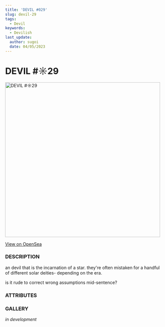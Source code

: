```yaml
---
title: 'DEVIL #029'
slug: devil-29
tags:
  - Devil
keywords:
  - Devilish
last_update:
  author: sugoi
  date: 04/05/2023
---
```



# DEVIL #☼29

<img src='https://nft-cdn.alchemy.com/eth-mainnet/44a1323af6e8c3f5736a84977693d095' alt='DEVIL #☼29' width='500' />

[View on OpenSea](https://opensea.io/assets/ethereum/0x231EDa2D0E36E5254515B7625D1201f7b4617cf4/30)

### DESCRIPTION

an devil that is the incarnation of a star. they're often mistaken for a handful of different solar deities- depending on the era.

is it rude to correct wrong assumptions mid-sentence?

### ATTRIBUTES

<AttributeTag traitType='HUMANITY' value='LOW' />
<AttributeTag traitType='NATURE' value='DREAMY' />
<AttributeTag traitType='TYPE' value='DEVIL' />
<AttributeTag traitType='SUBTYPE' value='ONEIROS' />

### GALLERY

_in development_
